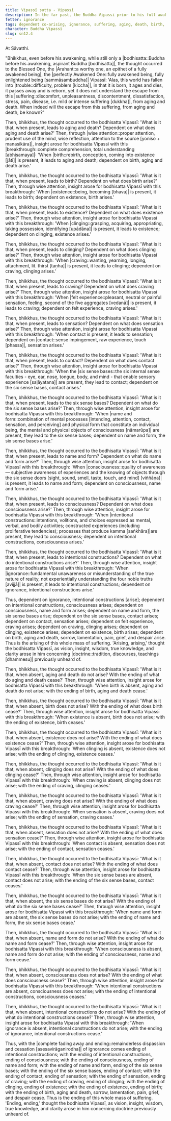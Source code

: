 ```yaml
---
title: Vipassī sutta - Vipassī
description: In the far past, the Buddha Vipassī prior to his full awakening reflects on how the world has fallen into trouble and discovers the escape from suffering through wise attention and insight into dependent co-arising.
fetter: ignorance
tags: dependent co-arising, ignorance, suffering, aging, death, birth, existence, clinging, craving, sensation, feeling, contact, six sense bases, name and form, consciousness, intentional constructions, sn, sn12-21, sn12
character: Buddha Vipassī
slug: sn12.4
---
```


At Sāvatthi.

"Bhikkhus, even before his awakening, while still only a |bodhisatta::Buddha before his awakening, aspirant Buddha [bodhisatta]|, the thought occurred to the Blessed One, the |Arahant::a worthy one, an epithet of a fully awakened being|, the |perfectly Awakened One::fully awakened being, fully enlightened being [sammāsambuddha]| Vipassī: 'Alas, this world has fallen into |trouble::difficulty, problem [kiccha]|, in that it is born, it ages and dies, it passes away and is reborn, yet it does not understand the escape from this |suffering::discomfort, unpleasantness, discontentment, dissatisfaction, stress, pain, disease, i.e. mild or intense suffering [dukkha]|, from aging and death. When indeed will the escape from this suffering, from aging and death, be known?'

Then, bhikkhus, the thought occurred to the bodhisatta Vipassī: 'What is it that, when present, leads to aging and death? Dependent on what does aging and death arise?' Then, through |wise attention::proper attention, prudent use of the mind, wise reflection, attention to the source [yoniso + manasikāra]|, insight arose for bodhisatta Vipassī with this |breakthrough::complete comprehension, total understanding [abhisamaya]|: 'When |birth::rebirth, conception, coming into existence [jāti]| is present, it leads to aging and death; dependent on birth, aging and death arise.'

Then, bhikkhus, the thought occurred to the bodhisatta Vipassī: 'What is it that, when present, leads to birth? Dependent on what does birth arise?' Then, through wise attention, insight arose for bodhisatta Vipassī with this breakthrough: 'When |existence::being, becoming [bhava]| is present, it leads to birth; dependent on existence, birth arises.'

Then, bhikkhus, the thought occurred to the bodhisatta Vipassī: 'What is it that, when present, leads to existence? Dependent on what does existence arise?' Then, through wise attention, insight arose for bodhisatta Vipassī with this breakthrough: 'When |clinging::grasping, acquiring, appropriating, taking possession, identifying [upādāna]| is present, it leads to existence; dependent on clinging, existence arises.'

Then, bhikkhus, the thought occurred to the bodhisatta Vipassī: 'What is it that, when present, leads to clinging? Dependent on what does clinging arise?' Then, through wise attention, insight arose for bodhisatta Vipassī with this breakthrough: 'When |craving::wanting, yearning, longing, attachment, lit. thirst [taṇha]| is present, it leads to clinging; dependent on craving, clinging arises.'

Then, bhikkhus, the thought occurred to the bodhisatta Vipassī: 'What is it that, when present, leads to craving? Dependent on what does craving arise?' Then, through wise attention, insight arose for bodhisatta Vipassī with this breakthrough: 'When |felt experience::pleasant, neutral or painful sensation, feeling, second of the five aggregates [vedanā]| is present, it leads to craving; dependent on felt experience, craving arises.'

Then, bhikkhus, the thought occurred to the bodhisatta Vipassī: 'What is it that, when present, leads to sensation? Dependent on what does sensation arise?' Then, through wise attention, insight arose for bodhisatta Vipassī with this breakthrough: 'When contact is present, it leads to sensation; dependent on |contact::sense impingement, raw experience, touch [phassa]|, sensation arises.'

Then, bhikkhus, the thought occurred to the bodhisatta Vipassī: 'What is it that, when present, leads to contact? Dependent on what does contact arise?' Then, through wise attention, insight arose for bodhisatta Vipassī with this breakthrough: 'When the |six sense bases::the six internal sense faculties - eye, ear, nose, tongue, body, and mind - that enable sensory experience [saḷāyatana]| are present, they lead to contact; dependent on the six sense bases, contact arises.'

Then, bhikkhus, the thought occurred to the bodhisatta Vipassī: 'What is it that, when present, leads to the six sense bases? Dependent on what do the six sense bases arise?' Then, through wise attention, insight arose for bodhisatta Vipassī with this breakthrough: 'When |name and form::combination of mental processes [intending, attention, contact, sensation, and perceiving] and physical form that constitute an individual being, the mental and physical objects of consciousness [nāmarūpa]| are present, they lead to the six sense bases; dependent on name and form, the six sense bases arise.'

Then, bhikkhus, the thought occurred to the bodhisatta Vipassī: 'What is it that, when present, leads to name and form? Dependent on what do name and form arise?' Then, through wise attention, insight arose for bodhisatta Vipassī with this breakthrough: 'When |consciousness::quality of awareness — subjective awareness of experiences and the knowing of objects through the six sense doors [sight, sound, smell, taste, touch, and mind] [viññāṇa]| is present, it leads to name and form; dependent on consciousness, name and form arise.'

Then, bhikkhus, the thought occurred to the bodhisatta Vipassī: 'What is it that, when present, leads to consciousness? Dependent on what does consciousness arise?' Then, through wise attention, insight arose for bodhisatta Vipassī with this breakthrough: 'When |intentional constructions::intentions, volitions, and choices expressed as mental, verbal, and bodily activities; constructed experiences (including proliferative tendencies); processes that produce kamma [saṅkhāra]|are present, they lead to consciousness; dependent on intentional constructions, consciousness arises.'

Then, bhikkhus, the thought occurred to the bodhisatta Vipassī: 'What is it that, when present, leads to intentional constructions? Dependent on what do intentional constructions arise?' Then, through wise attention, insight arose for bodhisatta Vipassī with this breakthrough: 'When |ignorance::fundamental unawareness or misunderstanding of the true nature of reality, not experientially understanding the four noble truths [avijjā]| is present, it leads to intentional constructions; dependent on ignorance, intentional constructions arise.'

Thus, dependent on ignorance, intentional constructions [arise]; dependent on intentional constructions, consciousness arises; dependent on consciousness, name and form arises; dependent on name and form, the six sense bases arise; dependent on the six sense bases, contact arises; dependent on contact, sensation arises; dependent on felt experience, craving arises; dependent on craving, clinging arises; dependent on clinging, existence arises; dependent on existence, birth arises; dependent on birth, aging and death, sorrow, lamentation, pain, grief, and despair arise. Thus is the arising of this whole mass of suffering. 'Arising, arising,' thought the bodhisatta Vipassī, as vision, insight, wisdom, true knowledge, and clarity arose in him concerning |doctrine::tradition, discourses, teachings [dhammesu]| previously unheard of.

Then, bhikkhus, the thought occurred to the bodhisatta Vipassī: 'What is it that, when absent, aging and death do not arise? With the ending of what do aging and death cease?' Then, through wise attention, insight arose for bodhisatta Vipassī with this breakthrough: 'When birth is absent, aging and death do not arise; with the ending of birth, aging and death cease.'

Then, bhikkhus, the thought occurred to the bodhisatta Vipassī: 'What is it that, when absent, birth does not arise? With the ending of what does birth cease?' Then, through wise attention, insight arose for bodhisatta Vipassī with this breakthrough: 'When existence is absent, birth does not arise; with the ending of existence, birth ceases.'

Then, bhikkhus, the thought occurred to the bodhisatta Vipassī: 'What is it that, when absent, existence does not arise? With the ending of what does existence cease?' Then, through wise attention, insight arose for bodhisatta Vipassī with this breakthrough: 'When clinging is absent, existence does not arise; with the ending of clinging, existence ceases.'

Then, bhikkhus, the thought occurred to the bodhisatta Vipassī: 'What is it that, when absent, clinging does not arise? With the ending of what does clinging cease?' Then, through wise attention, insight arose for bodhisatta Vipassī with this breakthrough: 'When craving is absent, clinging does not arise; with the ending of craving, clinging ceases.'

Then, bhikkhus, the thought occurred to the bodhisatta Vipassī: 'What is it that, when absent, craving does not arise? With the ending of what does craving cease?' Then, through wise attention, insight arose for bodhisatta Vipassī with this breakthrough: 'When sensation is absent, craving does not arise; with the ending of sensation, craving ceases.'

Then, bhikkhus, the thought occurred to the bodhisatta Vipassī: 'What is it that, when absent, sensation does not arise? With the ending of what does sensation cease?' Then, through wise attention, insight arose for bodhisatta Vipassī with this breakthrough: 'When contact is absent, sensation does not arise; with the ending of contact, sensation ceases.'

Then, bhikkhus, the thought occurred to the bodhisatta Vipassī: 'What is it that, when absent, contact does not arise? With the ending of what does contact cease?' Then, through wise attention, insight arose for bodhisatta Vipassī with this breakthrough: 'When the six sense bases are absent, contact does not arise; with the ending of the six sense bases, contact ceases.'

Then, bhikkhus, the thought occurred to the bodhisatta Vipassī: 'What is it that, when absent, the six sense bases do not arise? With the ending of what do the six sense bases cease?' Then, through wise attention, insight arose for bodhisatta Vipassī with this breakthrough: 'When name and form are absent, the six sense bases do not arise; with the ending of name and form, the six sense bases cease.'

Then, bhikkhus, the thought occurred to the bodhisatta Vipassī: 'What is it that, when absent, name and form do not arise? With the ending of what do name and form cease?' Then, through wise attention, insight arose for bodhisatta Vipassī with this breakthrough: 'When consciousness is absent, name and form do not arise; with the ending of consciousness, name and form cease.'

Then, bhikkhus, the thought occurred to the bodhisatta Vipassī: 'What is it that, when absent, consciousness does not arise? With the ending of what does consciousness cease?' Then, through wise attention, insight arose for bodhisatta Vipassī with this breakthrough: 'When intentional constructions are absent, consciousness does not arise; with the ending of intentional constructions, consciousness ceases.'

Then, bhikkhus, the thought occurred to the bodhisatta Vipassī: 'What is it that, when absent, intentional constructions do not arise? With the ending of what do intentional constructions cease?' Then, through wise attention, insight arose for bodhisatta Vipassī with this breakthrough: 'When ignorance is absent, intentional constructions do not arise; with the ending of ignorance, intentional constructions cease.'

Thus, with the |complete fading away and ending::remainderless dispassion and cessation [asesavirāganirodha]| of ignorance comes ending of intentional constructions; with the ending of intentional constructions, ending of consciousness; with the ending of consciousness, ending of name and form; with the ending of name and form, ending of the six sense bases; with the ending of the six sense bases, ending of contact; with the ending of contact, ending of sensation; with the ending of sensation, ending of craving; with the ending of craving, ending of clinging; with the ending of clinging, ending of existence; with the ending of existence, ending of birth; with the ending of birth, aging and death, sorrow, lamentation, pain, grief, and despair cease. Thus is the ending of this whole mass of suffering. 'Ending, ending,' thought the bodhisatta Vipassī, as vision, insight, wisdom, true knowledge, and clarity arose in him concerning doctrine previously unheard of.